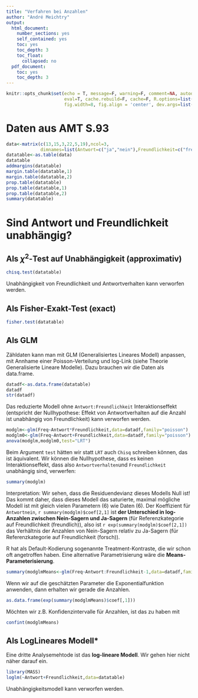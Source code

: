```yaml
---
title: "Verfahren bei Anzahlen"
author: "André Meichtry"
output:
  html_document:
    number_sections: yes
    self_contained: yes
    toc: yes
    toc_depth: 3
    toc_float:
      collapsed: no
  pdf_document:
    toc: yes
    toc_depth: 3
---
```



```r
knitr::opts_chunk$set(echo = T, message=F, warning=F, comment=NA, autodep=F,
                      eval=T, cache.rebuild=F, cache=F, R.options=list(width=120,digits=5,show.signif.stars=FALSE),
                      fig.width=8, fig.align = 'center', dev.args=list(bg = 'transparent'))
```

# Daten aus AMT S.93

```r
data<-matrix(c(13,15,3,22,5,19),ncol=3,
             dimnames=list(Antwort=c("ja","nein"),Freundlichkeit=c("freundlich","forsch","sachlich")))
datatable<-as.table(data)
datatable
addmargins(datatable)
margin.table(datatable,1)
margin.table(datatable,2)
prop.table(datatable)
prop.table(datatable,1)
prop.table(datatable,2)
summary(datatable)
```


# Sind Antwort und Freundlichkeit unabhängig?

## Als $\chi^2$-Test auf Unabhängigkeit (approximativ)

```r
chisq.test(datatable)
```
Unabhängigkeit von Freundlichkeit und Antwortverhalten kann verworfen werden.

## Als Fisher-Exakt-Test (exact)

```r
fisher.test(datatable)
```

## Als GLM

Zähldaten kann man mit GLM (Generalisiertes Lineares Modell) anpassen,
mit Annhame  einer Poisson-Verteilung und log-Link (siehe Theorie Generalisierte
Lineare Modelle). Dazu brauchen wir die Daten als data.frame.

```r
datadf<-as.data.frame(datatable)
datadf
str(datadf)
```
Das reduzierte Modell ohne `Antwort:Freundlichkeit` Interaktionseffekt (entspricht der
Nullhypothese: Effekt von Antwortverhalten auf die Anzahl ist unabhängig von Freundlichkeit) kann verworfen werden.

```r
modglm<-glm(Freq~Antwort*Freundlichkeit,data=datadf,family="poisson")
modglm0<-glm(Freq~Antwort+Freundlichkeit,data=datadf,family="poisson")
anova(modglm,modglm0,test="LRT")
```

Beim Argument `test` hätten wir statt `LRT` auch `Chisq` schreiben können, das ist äquivalent.
Wir können die Nullhypothese, dass es keinen Interaktionseffekt, dass
also `Antwortverhalten`und `Freundlichkeit` unabhängig sind, verwerfen: 

```r
summary(modglm)
```
Interpretation: Wir sehen, dass die Residuendevianz dieses Modells Null ist! Das kommt
daher, dass dieses Modell das saturierte, maximal mögliche Modell ist
mit gleich vielen Parametern (6) wie Daten (6).
Der Koeffizient für `Antwortnein`, `r summary(modglm)$coef[2,1]` ist
**der Unterschied in log-Anzahlen
zwischen Nein-Sagern und Ja-Sagern** (für Referenzkategorie auf
Freundlichkeit (freundlich)), also ist `r exp(summary(modglm)$coef[2,1])` das Verhältnis der
Anzahlen von Nein-Sagern relativ zu Ja-Sagern (für Referenzkategorie auf
Freundlichkeit (forsch)). 

R hat als Default-Kodierung sogenannte Treatment-Kontraste, die wir
schon oft angetroffen haben. Eine alternative Parametrisierung wäre
die **Means-Parameterisierung**.

```r
summary(modglmMeans<-glm(Freq~Antwort:Freundlichkeit-1,data=datadf,family="poisson"))

```
Wenn wir auf die geschätzten Parameter die Exponentialfunktion anwenden, dann erhalten wir
gerade die Anzahlen.

```r
as.data.frame(exp(summary(modglmMeans)$coef[,1]))
```

Möchten wir z.B. Konfidenzintervalle für Anzahlen, ist das zu haben mit
```r
confint(modglmMeans)
```

## Als LogLineares Modell*

Eine dritte Analysemehtode ist das **log-lineare Modell**. Wir gehen
hier nicht näher darauf ein.

```r
library(MASS)
loglm(~Antwort+Freundlichkeit,data=datatable)
```
Unabhängigkeitsmodell kann verworfen werden.




